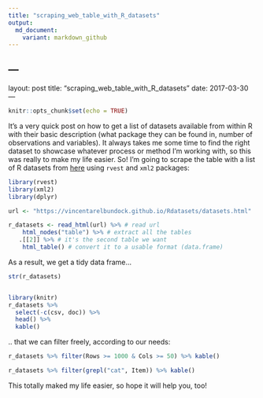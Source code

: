 ```yaml
---
title: "scraping_web_table_with_R_datasets"
output: 
  md_document:
    variant: markdown_github
---
```


---
---
layout: post
title: "scraping_web_table_with_R_datasets"
date: 2017-03-30
---


```r
knitr::opts_chunk$set(echo = TRUE)
```

It's a very quick post on how to get a list of datasets available from within R with their basic description (what package they can be found in, number of observations and variables). It always takes me some time to find the right dataset to showcase whatever process or method I'm working with, so this was really to make my life easier. So! I'm going to scrape the table with a list of R datasets from [here](https://vincentarelbundock.github.io/Rdatasets/datasets.html) using `rvest` and `xml2` packages:

```r
library(rvest)
library(xml2)
library(dplyr)

url <- "https://vincentarelbundock.github.io/Rdatasets/datasets.html"

r_datasets <- read_html(url) %>% # read url
    html_nodes("table") %>% # extract all the tables
   .[[2]] %>% # it's the second table we want
    html_table() # convert it to a usable format (data.frame)
```

As a result, we get a tidy data frame...

```r

str(r_datasets)


library(knitr)
r_datasets %>% 
  select(-c(csv, doc)) %>% 
  head() %>%
  kable()

```


.. that we can filter freely, according to our needs: 

```r

r_datasets %>% filter(Rows >= 1000 & Cols >= 50) %>% kable()

r_datasets %>% filter(grepl("cat", Item)) %>% kable()

```

This totally maked my life easier, so hope it will help you, too!